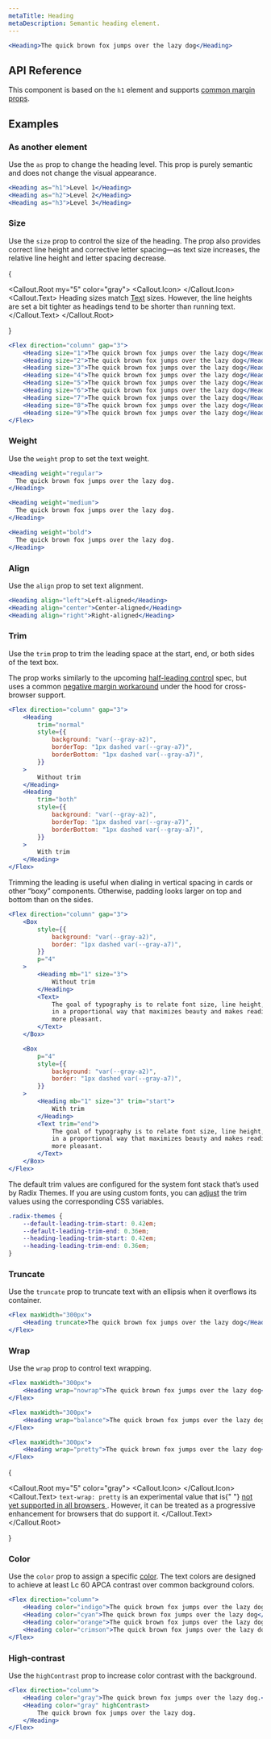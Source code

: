```yaml
---
metaTitle: Heading
metaDescription: Semantic heading element.
---
```


```jsx live=true
<Heading>The quick brown fox jumps over the lazy dog</Heading>
```

## API Reference

This component is based on the `h1` element and supports [common margin props](/themes/docs/overview/layout#margin-props).

<ThemesPropsTable defs="headingPropDefs" />

## Examples

### As another element

Use the `as` prop to change the heading level. This prop is purely semantic and does not change the visual appearance.

```jsx live=true
<Heading as="h1">Level 1</Heading>
<Heading as="h2">Level 2</Heading>
<Heading as="h3">Level 3</Heading>
```

### Size

Use the `size` prop to control the size of the heading. The prop also provides correct line height and corrective letter spacing—as text size increases, the relative line height and letter spacing decrease.

{

<Callout.Root my="5" color="gray">
	<Callout.Icon>
		<InfoCircledIcon />
	</Callout.Icon>
	<Callout.Text>
		Heading sizes match <a href="/themes/components/text">Text</a> sizes.
		However, the line heights are set a bit tighter as headings tend to be
		shorter than running text.
	</Callout.Text>
</Callout.Root>

}

```jsx live=true scroll=true
<Flex direction="column" gap="3">
	<Heading size="1">The quick brown fox jumps over the lazy dog</Heading>
	<Heading size="2">The quick brown fox jumps over the lazy dog</Heading>
	<Heading size="3">The quick brown fox jumps over the lazy dog</Heading>
	<Heading size="4">The quick brown fox jumps over the lazy dog</Heading>
	<Heading size="5">The quick brown fox jumps over the lazy dog</Heading>
	<Heading size="6">The quick brown fox jumps over the lazy dog</Heading>
	<Heading size="7">The quick brown fox jumps over the lazy dog</Heading>
	<Heading size="8">The quick brown fox jumps over the lazy dog</Heading>
	<Heading size="9">The quick brown fox jumps over the lazy dog</Heading>
</Flex>
```

### Weight

Use the `weight` prop to set the text weight.

```jsx live=true scroll=true
<Heading weight="regular">
  The quick brown fox jumps over the lazy dog.
</Heading>

<Heading weight="medium">
  The quick brown fox jumps over the lazy dog.
</Heading>

<Heading weight="bold">
  The quick brown fox jumps over the lazy dog.
</Heading>
```

### Align

Use the `align` prop to set text alignment.

```jsx live=true
<Heading align="left">Left-aligned</Heading>
<Heading align="center">Center-aligned</Heading>
<Heading align="right">Right-aligned</Heading>
```

### Trim

Use the `trim` prop to trim the leading space at the start, end, or both sides of the text box.

The prop works similarly to the upcoming [half-leading control](https://www.w3.org/TR/css-inline-3/#leading-trim) spec, but uses a common [negative margin workaround](https://seek-oss.github.io/capsize/) under the hood for cross-browser support.

```jsx live=true
<Flex direction="column" gap="3">
	<Heading
		trim="normal"
		style={{
			background: "var(--gray-a2)",
			borderTop: "1px dashed var(--gray-a7)",
			borderBottom: "1px dashed var(--gray-a7)",
		}}
	>
		Without trim
	</Heading>
	<Heading
		trim="both"
		style={{
			background: "var(--gray-a2)",
			borderTop: "1px dashed var(--gray-a7)",
			borderBottom: "1px dashed var(--gray-a7)",
		}}
	>
		With trim
	</Heading>
</Flex>
```

Trimming the leading is useful when dialing in vertical spacing in cards or other “boxy” components. Otherwise, padding looks larger on top and bottom than on the sides.

```jsx live=true
<Flex direction="column" gap="3">
	<Box
		style={{
			background: "var(--gray-a2)",
			border: "1px dashed var(--gray-a7)",
		}}
		p="4"
	>
		<Heading mb="1" size="3">
			Without trim
		</Heading>
		<Text>
			The goal of typography is to relate font size, line height, and line width
			in a proportional way that maximizes beauty and makes reading easier and
			more pleasant.
		</Text>
	</Box>

	<Box
		p="4"
		style={{
			background: "var(--gray-a2)",
			border: "1px dashed var(--gray-a7)",
		}}
	>
		<Heading mb="1" size="3" trim="start">
			With trim
		</Heading>
		<Text trim="end">
			The goal of typography is to relate font size, line height, and line width
			in a proportional way that maximizes beauty and makes reading easier and
			more pleasant.
		</Text>
	</Box>
</Flex>
```

The default trim values are configured for the system font stack that’s used by Radix Themes. If you are using custom fonts, you can [adjust](/themes/docs/theme/typography#customization) the trim values using the corresponding CSS variables.

```css
.radix-themes {
	--default-leading-trim-start: 0.42em;
	--default-leading-trim-end: 0.36em;
	--heading-leading-trim-start: 0.42em;
	--heading-leading-trim-end: 0.36em;
}
```

### Truncate

Use the `truncate` prop to truncate text with an ellipsis when it overflows its container.

```jsx live=true line=2
<Flex maxWidth="300px">
	<Heading truncate>The quick brown fox jumps over the lazy dog</Heading>
</Flex>
```

### Wrap

Use the `wrap` prop to control text wrapping.

```jsx live=true line=2
<Flex maxWidth="300px">
	<Heading wrap="nowrap">The quick brown fox jumps over the lazy dog</Heading>
</Flex>
```

```jsx live=true line=2
<Flex maxWidth="300px">
	<Heading wrap="balance">The quick brown fox jumps over the lazy dog</Heading>
</Flex>
```

```jsx live=true line=2
<Flex maxWidth="300px">
	<Heading wrap="pretty">The quick brown fox jumps over the lazy dog</Heading>
</Flex>
```

{

<Callout.Root my="5" color="gray">
	<Callout.Icon>
		<InfoCircledIcon />
	</Callout.Icon>
	<Callout.Text>
		<Code>text-wrap: pretty</Code> is an experimental value that is{" "}
		<a href="https://developer.mozilla.org/en-US/docs/Web/CSS/text-wrap#browser_compatibility">
			not yet supported in all browsers
		</a>
		. However, it can be treated as a progressive enhancement for browsers that
		do support it.
	</Callout.Text>
</Callout.Root>

}

### Color

Use the `color` prop to assign a specific [color](/themes/docs/theme/color). The text colors are designed to achieve at least Lc 60 APCA contrast over common background colors.

```jsx live=true scroll=true
<Flex direction="column">
	<Heading color="indigo">The quick brown fox jumps over the lazy dog</Heading>
	<Heading color="cyan">The quick brown fox jumps over the lazy dog</Heading>
	<Heading color="orange">The quick brown fox jumps over the lazy dog</Heading>
	<Heading color="crimson">The quick brown fox jumps over the lazy dog</Heading>
</Flex>
```

### High-contrast

Use the `highContrast` prop to increase color contrast with the background.

```jsx live="true"
<Flex direction="column">
	<Heading color="gray">The quick brown fox jumps over the lazy dog.</Heading>
	<Heading color="gray" highContrast>
		The quick brown fox jumps over the lazy dog.
	</Heading>
</Flex>
```
